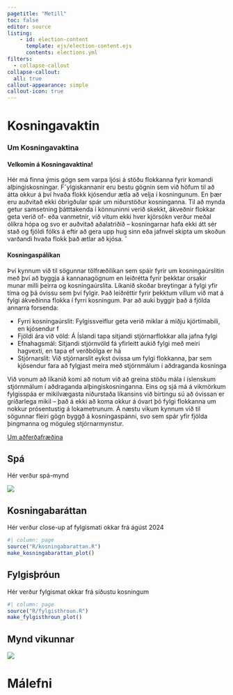 ```yaml
---
pagetitle: "Metill"
toc: false
editor: source
listing:
    - id: election-content
      template: ejs/election-content.ejs
      contents: elections.yml
filters:
  - collapse-callout
collapse-callout:
  all: true
callout-appearance: simple
callout-icon: true
---
```


# Kosningavaktin {.column-page}

::: {.callout-note collapse="true"}

### Um Kosningavaktina

#### Velkomin á Kosningavaktina! 

Hér má finna ýmis gögn sem varpa ljósi á stöðu flokkanna fyrir komandi alþingiskosningar. F˘ylgiskannanir eru bestu gögnin sem við höfum til að átta okkur á því hvaða flokk kjósendur ætla að velja í kosningunum. En þær eru auðvitað ekki óbrigðular spár um niðurstöður kosninganna. Til að mynda getur samsetning þátttakenda í könnuninni verið skekkt, ákveðnir flokkar geta verið of- eða vanmetnir, við vitum ekki hver kjörsókn verður meðal ólíkra hópa og svo er auðvitað aðalatriðið – kosningarnar hafa ekki átt sér stað og fjöldi fólks á eftir að gera upp hug sinn eða jafnvel skipta um skoðun varðandi hvaða flokk það ætlar að kjósa. ˘

#### Kosningaspálíkan

Því kynnum við til sögunnar tölfræðilíkan sem spáir fyrir um kosningaúrslitin með því að byggja á kannanagögnum en leiðrétta fyrir þekktar orsakir munar milli þeirra og kosningaúrslita. Líkanið skoðar breytingar á fylgi yfir tíma og þá óvissu sem því fylgir. Það leiðréttir fyrir þekktum villum við mat á fylgi ákveðinna flokka í fyrri kosningum. Þar að auki byggir það á fjölda annarra forsenda:

*	Fyrri kosningaúrslit: Fylgissveiflur geta verið miklar á miðju kjörtímabili, en kjósendur f
*	Fjöldi ára við völd: Á Íslandi tapa sitjandi stjórnarflokkar alla jafna fylgi 
*	Efnahagsmál: Sitjandi stjórnvöld fá yfirleitt aukið fylgi með meiri hagvexti, en tapa ef verðbólga er há
*	Stjórnarslit: Við stjórnarslit eykst óvissa um fylgi flokkanna, þar sem kjósendur fara að fylgjast meira með stjórnmálum í aðdraganda kosninga

Við vonum að líkanið komi að notum við að greina stöðu mála í íslenskum stjórnmálum í aðdraganda alþingiskosninganna. Eins og sjá má á vikmörkum fylgisspáa er mikilvægasta niðurstaða líkansins við birtingu sú að óvissan er gríðarlega mikil – það á ekki að koma okkur á óvart þó fylgi flokkanna um nokkur prósentustig á lokametrunum. Á næstu vikum kynnum við til sögunnar fleiri gögn byggð á kosningaspánni, svo sem spár yfir fjölda þingmanna og möguleg stjórnarmynstur.

[Um aðferðafræðina](Kosningar/UmLikanid.qmd){.btn .btn-outline-primary .btn role="button" data-toggle="tooltip" title="Smelltu hér til að lesa um aðferðafræði spálíkansins"}

:::



## Spá {.column-page}

Hér verður spá-mynd

![](Figures/Preds/election_prediction_table_2024-11-07.png)

## Kosningabaráttan {.column-page}

Hér verður close-up af fylgismati okkar frá ágúst 2024

```r
#| column: page
source("R/kosningabarattan.R")
make_kosningabarattan_plot()
```

## Fylgisþróun {.column-page}

Hér verður fylgismat okkar frá síðustu kosningum

```r
#| column: page
source("R/fylgisthroun.R")
make_fylgisthroun_plot()
```



::: {.photo-of-the-week .column-screen}

# Mynd vikunnar

![](Figures/col_plot_applicants_monthly_fp.png)

:::

# Málefni {.column-page}



::: {#election-content .column-page}
:::